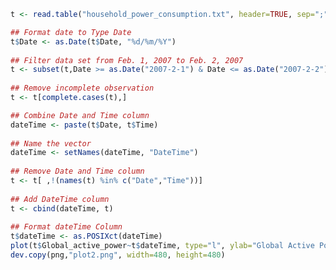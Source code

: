 


```{r}
t <- read.table("household_power_consumption.txt", header=TRUE, sep=";", na.strings = "?", colClasses = c('character','character','numeric','numeric','numeric','numeric','numeric','numeric','numeric'))

## Format date to Type Date
t$Date <- as.Date(t$Date, "%d/%m/%Y")
  
## Filter data set from Feb. 1, 2007 to Feb. 2, 2007
t <- subset(t,Date >= as.Date("2007-2-1") & Date <= as.Date("2007-2-2"))
  
## Remove incomplete observation
t <- t[complete.cases(t),]

## Combine Date and Time column
dateTime <- paste(t$Date, t$Time)
  
## Name the vector
dateTime <- setNames(dateTime, "DateTime")
  
## Remove Date and Time column
t <- t[ ,!(names(t) %in% c("Date","Time"))]
  
## Add DateTime column
t <- cbind(dateTime, t)
  
## Format dateTime Column
t$dateTime <- as.POSIXct(dateTime)
plot(t$Global_active_power~t$dateTime, type="l", ylab="Global Active Power (kilowatts)", xlab="")
dev.copy(png,"plot2.png", width=480, height=480)

```


```{r}

```


